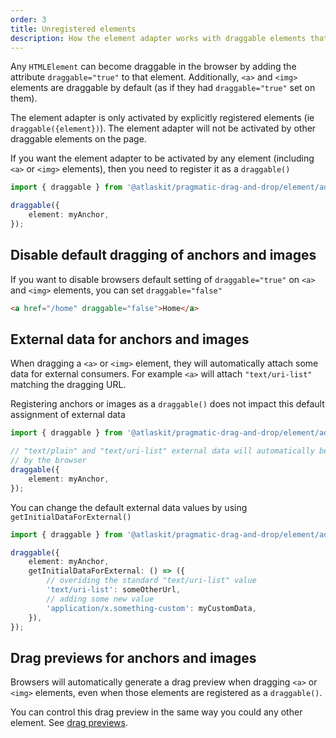 ```yaml
---
order: 3
title: Unregistered elements
description: How the element adapter works with draggable elements that are not registered
---
```


Any `HTMLElement` can become draggable in the browser by adding the attribute `draggable="true"` to
that element. Additionally, `<a>` and `<img>` elements are draggable by default (as if they had
`draggable="true"` set on them).

The element adapter is only activated by explicitly registered elements (ie `draggable({element})`).
The element adapter will not be activated by other draggable elements on the page.

If you want the element adapter to be activated by any element (including `<a>` or `<img>`
elements), then you need to register it as a `draggable()`

```ts
import { draggable } from '@atlaskit/pragmatic-drag-and-drop/element/adapter';

draggable({
	element: myAnchor,
});
```

## Disable default dragging of anchors and images

If you want to disable browsers default setting of `draggable="true"` on `<a>` and `<img>` elements,
you can set `draggable="false"`

```html
<a href="/home" draggable="false">Home</a>
```

## External data for anchors and images

When dragging a `<a>` or `<img>` element, they will automatically attach some data for external
consumers. For example `<a>` will attach `"text/uri-list"` matching the dragging URL.

Registering anchors or images as a `draggable()` does not impact this default assignment of external
data

```ts
import { draggable } from '@atlaskit/pragmatic-drag-and-drop/element/adapter';

// "text/plain" and "text/uri-list" external data will automatically be attached
// by the browser
draggable({
	element: myAnchor,
});
```

You can change the default external data values by using `getInitialDataForExternal()`

```ts
import { draggable } from '@atlaskit/pragmatic-drag-and-drop/element/adapter';

draggable({
	element: myAnchor,
	getInitialDataForExternal: () => ({
		// overiding the standard "text/uri-list" value
		'text/uri-list': someOtherUrl,
		// adding some new value
		'application/x.something-custom': myCustomData,
	}),
});
```

## Drag previews for anchors and images

Browsers will automatically generate a drag preview when dragging `<a>` or `<img>` elements, even
when those elements are registered as a `draggable()`.

You can control this drag preview in the same way you could any other element. See
[drag previews](../drag-previews).
